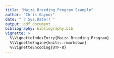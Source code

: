 ```yaml
---
title: "Maize Breeding Program Example"
author: "Chris Gaynor"
date: "`r Sys.Date()`"
output: pdf_document
bibliography: bibliography.bib
vignette: >
  %\VignetteIndexEntry{Maize Breeding Program}
  %\VignetteEngine{knitr::rmarkdown}
  %\VignetteEncoding{UTF-8}
---
```


